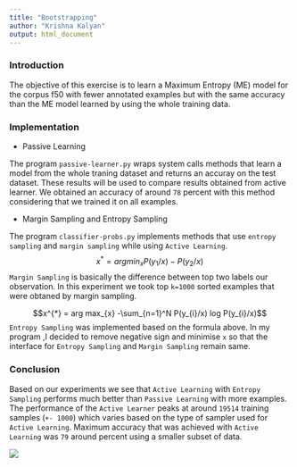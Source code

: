 ```yaml
---
title: "Bootstrapping"
author: "Krishna Kalyan"
output: html_document
---
```


### Introduction
The objective of this exercise is to learn a Maximum Entropy (ME) model for the corpus f50 with fewer annotated examples but with the same accuracy than the ME model learned by using the whole training data.

### Implementation
- Passive Learning

The program `passive-learner.py` wraps system calls methods that learn a model from the whole traning dataset and returns an accuray on the test dataset. These results will be used to compare results obtained from active learner. We obtained an accuracy of around `78` percent with this method considering that we trained it on all examples.

- Margin Sampling and Entropy Sampling

The program `classifier-probs.py` implements methods that use `entropy sampling` and `margin sampling` while using `Active Learning`. 
$$x^{*} = arg min_{x} P(y_{1}/x) - P(y_{2}/x)$$
`Margin Sampling` is basically the difference between top two labels our observation. In this experiment we took top `k=1000` sorted examples that were obtaned by margin sampling.

$$x^{*} = arg max_{x} -\sum_{n=1}^N P(y_{i}/x) log P(y_{i}/x)$$
`Entropy Sampling` was implemented based on the formula above. In my program ,I decided to remove negative sign and minimise `x` so that the interface for `Entropy Sampling` and `Margin Sampling` remain same.

### Conclusion
Based on our experiments we see that `Active Learning` with `Entropy Sampling` performs much better than `Passive Learning` with more examples. The performance of the `Active Learner` peaks at around `19514` training samples (`+- 1000`) which varies based on the type of sampler used for `Active Learning`. Maximum accuracy that was achieved with `Active Learning` was `79` around percent using a smaller subset of data.

![](/Users/krishna/MIRI/SNLP/bootstrapping/image_bootstrap.png)